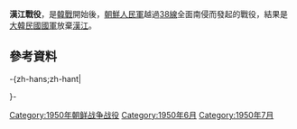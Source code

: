 {{noteTA
|1=zh:朝鮮戰爭; zh-cn:朝鲜战争; zh-tw:韓戰; zh-hk:韓戰; zh-sg:韩战;
|2=zh:南北朝鲜; zh-cn:朝韩; zh-tw:南北韓; zh-hk:南北韓; zh-sg:南北韩
|3=zh-hans:朝鲜停战; zh-hant:朝鮮停戰;   <!-- 不要删！否则会出现“北韓停戰協定”之类错误转换！ -->
|4=zh-hans:朝鲜半岛; zh-hant:朝鮮半島;   <!-- 不要删！否则会出现“北韓半島”之类错误转换！ -->
|5=zh-hans:韩国战争; zh-hant:韓國戰爭;   <!-- 不要删！否则会出现“南韓戰爭”之类错误转换！ -->
|6=zh:太極旗飄揚; zh-cn:太极旗飘扬; zh-tw:太極旗－生死兄弟; zh-hk:太極旗飄揚：生死有情;
|7=zh-hans:朝鲜人民军; zh-hant:朝鮮人民軍;   <!-- 不要删！否则会出现“北韓人民軍”之类错误转换！ -->
|12=zh-hans:韩国国军;zh-hant:韓國國軍; <!-- 不要删！否则会出现“南韓國軍”之类错误转换！ -->
|13=zh-hans:朝鲜民主主义人民共和国;zh-hant:朝鮮民主主義人民共和國  <!-- 不要删！否则会出现“北韓民主主義人民共和國”之类错误转换！ -->
}}
{{expand|time=2014-12-27T19:26:10+00:00}}
{{refimprove|time=2014-12-27T19:26:10+00:00}}
{{Infobox Military Conflict
|conflict=漢江戰役
|partof=[[韓戰|韓戰]]
|date=1950年6月28日－1950年7月3日
|place=[[韓國|韓國]][[漢城|漢城]]、[[始興郡_(京畿道)|始興]]、{{Link-ko|鷺梁津|노량진동}}、[[永登浦|永登浦]]、[[漢江_(韓國)|漢江]]
|result=[[朝鮮人民軍|朝鮮人民軍]]勝利
|combatant1={{KOR}}
|combatant2={{PRK}}
|commander1={{flagicon|South Korea}} [[金弘壹|金弘壹]]（始興地區戰鬥司令部司令官）<br>{{flagicon|South Korea}} {{Link-ko|李鐘贊|이종찬 (1916년)}}（混成首都師）<br>{{flagicon|South Korea}} {{Link-ko|徐鐘喆|서종철}}（第8團）<br>{{flagicon|South Korea}} [[李哲源|李哲源]]{{KIA}}（第1營）<br>{{flagicon|South Korea}} [[高白圭|高白圭]]（第2營）<br>{{flagicon|South Korea}} [[朴泰元|朴泰元]]（第3營）<br>{{flagicon|South Korea}} [[朴鐵龍|朴鐵龍]]（第18團）<br>{{flagicon|South Korea}} [[朴武烈|朴武烈]]（裝甲團第1營）<br>{{flagicon|South Korea}} [[劉載興|劉載興]]（混成第7師）<br>{{flagicon|South Korea}} [[李喜權|李喜權]]（第1團）<br>{{flagicon|South Korea}} [[朴基丙|朴基丙]]（第20團）<br>{{flagicon|South Korea}} [[金漢柱|金漢柱]]（混成營）<br>{{flagicon|South Korea}} [[裴雲龍|裴雲龍]]{{KIA}}（第25團）<br>{{flagicon|South Korea}} [[李存一|李存一]]（第15團）<br>{{flagicon|South Korea}} [[林善河|林善河]]（混成第2師）<br>{{flagicon|South Korea}} {{Link-ko|李翰林|이한림}}（混成第2師，7月1日部隊）<br>{{flagicon|South Korea}} [[崔秀昌|崔秀昌]]{{KIA}}（第3團）<br>{{flagicon|South Korea}} [[任百振|任百振]]（第1團）<br>{{flagicon|South Korea}} [[金奉益|金奉益]]（第1團）<br>{{flagicon|South Korea}} [[崔昌彦|崔昌彦]]（第5團）<br>{{flagicon|South Korea}} [[朴基成|朴基成]]（第5團，7月3日部隊）<br>{{flagicon|South Korea}} [[李慶洙|李慶洙]]（第1營）<br>{{flagicon|South Korea}} [[車甲俊|車甲俊]]（第2營）<br>{{flagicon|South Korea}} [[文容彩|文容彩]]（第16團）<br>{{flagicon|South Korea}} [[俞義濬|俞義濬]]（第1營）<br>{{flagicon|South Korea}} {{Link-ko|張哲夫|장철부}}（第2裝甲騎兵團）<br>{{flagicon|South Korea}} [[李俊植|李俊植]]（第3師）<br>{{flagicon|South Korea}} {{Link-ko|姜泰敏|강태민 (군인)}}（第22團）<br>{{flagicon|South Korea}} [[金載圭|金載圭]]（第2營）<br>{{flagicon|South Korea}} [[金炳徽|金炳徽]]（第25團）<br>{{flagicon|South Korea}} {{Link-ko|羅熙弼|나희필}}（第2營）<br>{{flagicon|South Korea}} [[白善燁|白善燁]]（[[韓國第1步兵師|第1師]]）<br>{{flagicon|South Korea}} {{Link-ko|崔慶祿|최경록}}（第11團）<br>{{flagicon|South Korea}} {{Link-ko|金點坤|김점곤}}（第12團）<br>{{flagicon|South Korea}} [[金振暐|金振暐]]（第1營）
|commander2={{flagicon|PRK}} 金雄（第1軍）<br>{{flagicon|PRK}} 李英鎬（第3師）<br>{{flagicon|PRK}} [[李權武|李權武]]（第4師）<br>{{flagicon|PRK}} 金昌鳳（第7團）<br>{{flagicon|PRK}} 金秉鍾（第8團）<br>{{flagicon|PRK}} 金萬益（第9團）<br>{{flagicon|PRK}} 安白成（團長）<br>{{flagicon|PRK}} [[崔仁德|崔仁德]]（第5團） <br>{{flagicon|PRK}} [[柳京洙|柳京洙]]<ref>{{ko}}[http://blog.daum.net/hoochang/16048414 625戰爭爆發時韩国、朝鲜、美國三軍指揮部將官列表]</ref>（[[朝鮮人民軍陸軍第105裝甲師|第105裝甲旅]]）
|strength1   = 
|strength2   = 
}}

'''漢江戰役'''，是[[韓戰|韓戰]]開始後，[[朝鮮人民軍|朝鮮人民軍]]越過[[38線|38線]]全面南侵而發起的戰役，結果是[[大韓民國國軍|大韓民國國軍]]放棄[[漢江_(韓國)|漢江]]。

==參考資料==
-{zh-hans;zh-hant|
<div class="references-small">
<references/>
</div>
}-

{{朝鲜战争}}
[[Category:1950年朝鲜战争战役|Category:1950年朝鲜战争战役]]
[[Category:1950年6月|Category:1950年6月]]
[[Category:1950年7月|Category:1950年7月]]